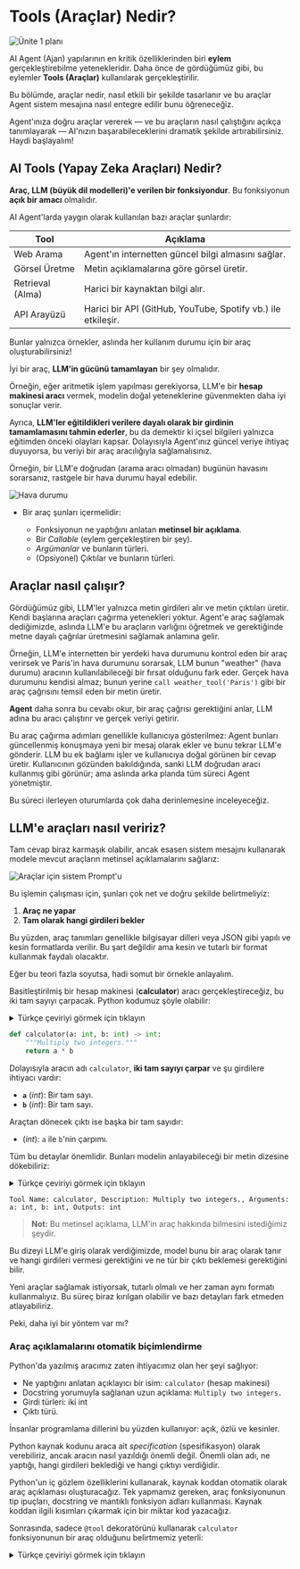 # Tools (Araçlar) Nedir?

<img src="https://huggingface.co/datasets/agents-course/course-images/resolve/main/en/unit1/whiteboard-check-2.jpg" alt="Ünite 1 planı"/>

AI Agent (Ajan) yapılarının en kritik özelliklerinden biri **eylem** gerçekleştirebilme yetenekleridir. Daha önce de gördüğümüz gibi, bu eylemler **Tools (Araçlar)** kullanılarak gerçekleştirilir.

Bu bölümde, araçlar nedir, nasıl etkili bir şekilde tasarlanır ve bu araçlar Agent sistem mesajına nasıl entegre edilir bunu öğreneceğiz.

Agent'ınıza doğru araçlar vererek — ve bu araçların nasıl çalıştığını açıkça tanımlayarak — AI'nızın başarabileceklerini dramatik şekilde artırabilirsiniz. Haydi başlayalım!

## AI Tools (Yapay Zeka Araçları) Nedir?

**Araç, LLM (büyük dil modelleri)'e verilen bir fonksiyondur**. Bu fonksiyonun **açık bir amacı** olmalıdır.

AI Agent'larda yaygın olarak kullanılan bazı araçlar şunlardır:

| Tool            | Açıklama                                                   |
|----------------|-------------------------------------------------------------|
| Web Arama     | Agent'ın internetten güncel bilgi almasını sağlar.          |
| Görsel Üretme | Metin açıklamalarına göre görsel üretir.                  |
| Retrieval (Alma)      | Harici bir kaynaktan bilgi alır.                            |
| API Arayüzü  | Harici bir API (GitHub, YouTube, Spotify vb.) ile etkileşir.|

Bunlar yalnızca örnekler, aslında her kullanım durumu için bir araç oluşturabilirsiniz!

İyi bir araç, **LLM'in gücünü tamamlayan** bir şey olmalıdır.

Örneğin, eğer aritmetik işlem yapılması gerekiyorsa, LLM'e bir **hesap makinesi aracı** vermek, modelin doğal yeteneklerine güvenmekten daha iyi sonuçlar verir.

Ayrıca, **LLM'ler eğitildikleri verilere dayalı olarak bir girdinin tamamlamasını tahmin ederler**, bu da demektir ki içsel bilgileri yalnızca eğitimden önceki olayları kapsar. Dolayısıyla Agent'ınız güncel veriye ihtiyaç duyuyorsa, bu veriyi bir araç aracılığıyla sağlamalısınız.

Örneğin, bir LLM'e doğrudan (arama aracı olmadan) bugünün havasını sorarsanız, rastgele bir hava durumu hayal edebilir.

<img src="https://huggingface.co/datasets/agents-course/course-images/resolve/main/en/unit1/weather.jpg" alt="Hava durumu"/>

- Bir araç şunları içermelidir:

  - Fonksiyonun ne yaptığını anlatan **metinsel bir açıklama**.
  - Bir *Callable* (eylem gerçekleştiren bir şey).
  - *Argümanlar* ve bunların türleri.
  - (Opsiyonel) Çıktılar ve bunların türleri.

## Araçlar nasıl çalışır?

Gördüğümüz gibi, LLM'ler yalnızca metin girdileri alır ve metin çıktıları üretir. Kendi başlarına araçları çağırma yetenekleri yoktur. Agent'e araç sağlamak dediğimizde, aslında LLM'e bu araçların varlığını öğretmek ve gerektiğinde metne dayalı çağrılar üretmesini sağlamak anlamına gelir.

Örneğin, LLM'e internetten bir yerdeki hava durumunu kontrol eden bir araç verirsek ve Paris'in hava durumunu sorarsak, LLM bunun "weather" (hava durumu) aracının kullanılabileceği bir fırsat olduğunu fark eder. Gerçek hava durumunu kendisi almaz; bunun yerine `call weather_tool('Paris')` gibi bir araç çağrısını temsil eden bir metin üretir.

**Agent** daha sonra bu cevabı okur, bir araç çağrısı gerektiğini anlar, LLM adına bu aracı çalıştırır ve gerçek veriyi getirir.

Bu araç çağırma adımları genellikle kullanıcıya gösterilmez: Agent bunları güncellenmiş konuşmaya yeni bir mesaj olarak ekler ve bunu tekrar LLM'e gönderir. LLM bu ek bağlamı işler ve kullanıcıya doğal görünen bir cevap üretir. Kullanıcının gözünden bakıldığında, sanki LLM doğrudan aracı kullanmış gibi görünür; ama aslında arka planda tüm süreci Agent yönetmiştir.

Bu süreci ilerleyen oturumlarda çok daha derinlemesine inceleyeceğiz.

## LLM'e araçları nasıl veririz?

Tam cevap biraz karmaşık olabilir, ancak esasen sistem mesajını kullanarak modele mevcut araçların metinsel açıklamalarını sağlarız:

<img src="https://huggingface.co/datasets/agents-course/course-images/resolve/main/en/unit1/Agent_system_prompt.png" alt="Araçlar için sistem Prompt'u"/>

Bu işlemin çalışması için, şunları çok net ve doğru şekilde belirtmeliyiz:

1. **Araç ne yapar**
2. **Tam olarak hangi girdileri bekler**

Bu yüzden, araç tanımları genellikle bilgisayar dilleri veya JSON gibi yapılı ve kesin formatlarda verilir. Bu şart değildir ama kesin ve tutarlı bir format kullanmak faydalı olacaktır.

Eğer bu teori fazla soyutsa, hadi somut bir örnekle anlayalım.

Basitleştirilmiş bir hesap makinesi (**calculator**) aracı gerçekleştireceğiz, bu iki tam sayıyı çarpacak. Python kodumuz şöyle olabilir:

<details>
<summary>Türkçe çeviriyi görmek için tıklayın</summary>
```python
def calculator(a: int, b: int) -> int:
    """İki tam sayıyı çarp."""
    return a * b
```
</details>

```python
def calculator(a: int, b: int) -> int:
    """Multiply two integers."""
    return a * b
```

Dolayısıyla aracın adı `calculator`, **iki tam sayıyı çarpar** ve şu girdilere ihtiyacı vardır:

- **`a`** (*int*): Bir tam sayı.
- **`b`** (*int*): Bir tam sayı.

Araçtan dönecek çıktı ise başka bir tam sayıdır:
- (*int*): `a` ile `b`'nin çarpımı.

Tüm bu detaylar önemlidir. Bunları modelin anlayabileceği bir metin dizesine dökebiliriz:

<details>
<summary>Türkçe çeviriyi görmek için tıklayın</summary>
```text
Araç Adı: calculator, Açıklama: İki tam sayıyı çarp., Argümanlar: a: int, b: int, Çıktılar: int
```
</details>

```text
Tool Name: calculator, Description: Multiply two integers., Arguments: a: int, b: int, Outputs: int
```

> **Not:** Bu metinsel açıklama, LLM'in araç hakkında bilmesini istediğimiz şeydir.

Bu dizeyi LLM'e giriş olarak verdiğimizde, model bunu bir araç olarak tanır ve hangi girdileri vermesi gerektiğini ve ne tür bir çıktı beklemesi gerektiğini bilir.

Yeni araçlar sağlamak istiyorsak, tutarlı olmalı ve her zaman aynı formatı kullanmalıyız. Bu süreç biraz kırılgan olabilir ve bazı detayları fark etmeden atlayabiliriz.

Peki, daha iyi bir yöntem var mı?

### Araç açıklamalarını otomatik biçimlendirme

Python'da yazılmış aracımız zaten ihtiyacımız olan her şeyi sağlıyor:

- Ne yaptığını anlatan açıklayıcı bir isim: `calculator` (hesap makinesi)
- Docstring yorumuyla sağlanan uzun açıklama: `Multiply two integers.`
- Girdi türleri: iki int
- Çıktı türü.

İnsanlar programlama dillerini bu yüzden kullanıyor: açık, özlü ve kesinler.

Python kaynak kodunu araca ait _specification_ (spesifikasyon) olarak verebiliriz, ancak aracın nasıl yazıldığı önemli değil. Önemli olan adı, ne yaptığı, hangi girdileri beklediği ve hangi çıktıyı verdiğidir.

Python'un iç gözlem özelliklerini kullanarak, kaynak koddan otomatik olarak araç açıklaması oluşturacağız. Tek yapmamız gereken, araç fonksiyonunun tip ipuçları, docstring ve mantıklı fonksiyon adları kullanması. Kaynak koddan ilgili kısımları çıkarmak için bir miktar kod yazacağız.

Sonrasında, sadece `@tool` dekoratörünü kullanarak `calculator` fonksiyonunun bir araç olduğunu belirtmemiz yeterli:

<details>
<summary>Türkçe çeviriyi görmek için tıklayın</summary>
```python
@tool
def calculator(a: int, b: int) -> int:
    """İki tam sayıyı çarp."""
    return a * b

print(calculator.to_string())
```
</details>

```python
@tool
def calculator(a: int, b: int) -> int:
    """Multiply two integers."""
    return a * b

print(calculator.to_string())
```

Fonksiyon tanımının önündeki `@tool` dekoratörüne dikkat edin.

Birazdan göreceğimiz implementasyon sayesinde `to_string()` fonksiyonunu kullanarak şu metni otomatik olarak elde edebiliriz:

<details>
<summary>Türkçe çeviriyi görmek için tıklayın</summary>
```text
Araç Adı: calculator, Açıklama: İki tam sayıyı çarp., Argümanlar: a: int, b: int, Çıktılar: int
```
</details>


```text
Tool Name: calculator, Description: Multiply two integers., Arguments: a: int, b: int, Outputs: int
```

### Genel Araç implementasyonu

Gerektiğinde tekrar kullanılabilecek bir `Tool` sınıfı oluşturuyoruz.

> **Uyarı:** Bu örnek uygulama kurgusaldır ancak çoğu kütüphanedeki gerçek implementasyonlara oldukça benzerdir.


<details>
<summary>Türkçe çeviriyi görmek için tıklayın</summary>
```python
class Tool:
    """
    Yeniden kullanılabilir bir kod parçasını (Araç) temsil eden bir sınıf.

    Nitelikler:
        name (str): Aracın adı.
        description (str): Aracın ne yaptığına dair metinsel bir açıklama.
        func (callable): Bu aracın sardığı işlev.
        arguments (liste): Bir argüman listesi.
        outputs (str veya liste): Sarılmış işlevin dönüş türü(leri).
    """
    def __init__(self,
                 name: str,
                 description: str,
                 func: callable,
                 arguments: list,
                 outputs: str):
        self.name = name
        self.description = description
        self.func = func
        self.arguments = arguments
        self.outputs = outputs

    def to_string(self) -> str:
        """
        Aracın adını, açıklamasını, argümanlarını ve çıktılarını içeren bir dize gösterimini döndürür.
        """
        args_str = ", ".join([
        f"{arg_name}: {arg_type}" for arg_name, arg_type in self.arguments
        ])

        return (
        f"Araç Adı: {self.name},"
        f" Açıklama: {self.description},"
        f" Bağımsız Değişkenler: {args_str},"
        f" Çıktılar: {self.outputs}"
        )

    def __call__(self, *args, **kwargs):
        """
        Sağlanan bağımsız değişkenlerle temel çağrılabilir fonksiyonu çağır.
        """
        return self.func(*args, **kwargs)
```
</details>

```python
class Tool:
    """
    A class representing a reusable piece of code (Tool).

    Attributes:
        name (str): Name of the tool.
        description (str): A textual description of what the tool does.
        func (callable): The function this tool wraps.
        arguments (list): A list of argument.
        outputs (str or list): The return type(s) of the wrapped function.
    """
    def __init__(self,
                 name: str,
                 description: str,
                 func: callable,
                 arguments: list,
                 outputs: str):
        self.name = name
        self.description = description
        self.func = func
        self.arguments = arguments
        self.outputs = outputs

    def to_string(self) -> str:
        """
        Return a string representation of the tool,
        including its name, description, arguments, and outputs.
        """
        args_str = ", ".join([
            f"{arg_name}: {arg_type}" for arg_name, arg_type in self.arguments
        ])

        return (
            f"Tool Name: {self.name},"
            f" Description: {self.description},"
            f" Arguments: {args_str},"
            f" Outputs: {self.outputs}"
        )

    def __call__(self, *args, **kwargs):
        """
        Invoke the underlying function (callable) with provided arguments.
        """
        return self.func(*args, **kwargs)
```


Karmaşık görünebilir ama yavaşça incelersek ne yaptığını anlayabiliriz. Şu nitelikleri içeren bir **Tool** sınıfı tanımlıyoruz:

- **`name`** (*str*): Aracın adı.
- **`description`** (*str*): Aracın ne yaptığına dair kısa açıklama.
- **`function`** (*callable*): Aracın çalıştıracağı fonksiyon.
- **`arguments`** (*list*): Beklenen giriş parametreleri.
- **`outputs`** (*str* or *list*): Beklenen çıktı(lar).
- **`__call__()`**: Araç çağrıldığında fonksiyonu çalıştırır.
- **`to_string()`**: Aracın tüm özelliklerini metne dönüştürür.

Aşağıdaki gibi bir kodla bir Tool oluşturabiliriz:

<details>
<summary>Türkçe çeviriyi görmek için tıklayın</summary>
```python
calculator_tool = Tool(
    "calculator",                   # isim
    "İki tam sayıyı çarp.",         # açıklama
    calculator,                     # çağırılacak fonksiyon
    [("a", "int"), ("b", "int")],   # girdiler (isimler and tipler)
    "int",                          # çıktı
)
```
</details>

```python
calculator_tool = Tool(
    "calculator",                   # isim
    "Multiply two integers.",       # açıklama
    calculator,                     # çağırılacak fonksiyon
    [("a", "int"), ("b", "int")],   # girdiler (isimler and tipler)
    "int",                          # çıktı
)
```

Ancak Python'un `inspect` modülünü kullanarak tüm bilgileri bizim yerimize alabiliriz! İşte `@tool` dekoratörü tam olarak bunu yapıyor.

> Merak ediyorsanız, aşağıdaki bölümü açarak dekoratör implementasyonuna bakabilirsiniz.

<details> <summary>Türkçe çeviriyi görmek için tıklayın.</summary>
```python
def tool(func):
    """
    Verilen fonksiyondan bir Tool örneği oluşturan dekoratör.
    """
    # Fonksiyon imzasını al
    signature = inspect.signature(func)

    # Girdiler için (param_name, param_annotation) çiftlerini çıkar
    arguments = []
    for param in signature.parameters.values():
        annotation_name = (
            param.annotation.__name__
            if hasattr(param.annotation, '__name__')
            else str(param.annotation)
        )
        arguments.append((param.name, annotation_name))

    # Geri dönüş tipi belirle
    return_annotation = signature.return_annotation
    if return_annotation is inspect._empty:
        outputs = "No return annotation"
    else:
        outputs = (
            return_annotation.__name__
            if hasattr(return_annotation, '__name__')
            else str(return_annotation)
        )

    # Docstring'i açıklama olarak kullan (varsayılan None)
    description = func.__doc__ or "No description provided."

    # Fonksiyon adı, Tool adı olur
    name = func.__name__

    # Yeni Tool örneğini döndür
    return Tool(
        name=name,
        description=description,
        func=func,
        arguments=arguments,
        outputs=outputs
    )
</details>

<details>
<summary>dekoratör kodu</summary>

```python
def tool(func):
    """
    A decorator that creates a Tool instance from the given function.
    """
    # Fonksiyon imzasını al
    signature = inspect.signature(func)

    # Girdiler için (param_name, param_annotation) çiftlerini çıkar
    arguments = []
    for param in signature.parameters.values():
        annotation_name = (
            param.annotation.__name__
            if hasattr(param.annotation, '__name__')
            else str(param.annotation)
        )
        arguments.append((param.name, annotation_name))

    # Geri dönüş tipi belirle
    return_annotation = signature.return_annotation
    if return_annotation is inspect._empty:
        outputs = "No return annotation"
    else:
        outputs = (
            return_annotation.__name__
            if hasattr(return_annotation, '__name__')
            else str(return_annotation)
        )

    # Docstring'i açıklama olarak kullan (varsayılan None)
    description = func.__doc__ or "No description provided."

    # Fonksiyon adı, Tool adı olur
    name = func.__name__

    # Yeni Tool örneğini döndür
    return Tool(
        name=name,
        description=description,
        func=func,
        arguments=arguments,
        outputs=outputs
    )
```
</details>

Tekrar belirtmek gerekirse, bu dekoratörle aracımızı şöyle tanımlayabiliriz:

<details>
<summary>Türkçe çeviriyi görmek için tıklayın</summary>
```python
@tool
def calculator(a: int, b: int) -> int:
    """İki tam sayıyı çarp"""
    return a * b

print(calculator.to_string())
```
</details>

```python
@tool
def calculator(a: int, b: int) -> int:
    """Multiply two integers."""
    return a * b

print(calculator.to_string())
```

Ve `Tool`'un `to_string` metodunu kullanarak, LLM için uygun araç açıklamasını otomatik olarak elde edebiliriz:

<details>
<summary>Türkçe çeviriyi görmek için tıklayın</summary>
```text
Araç Adı: calculator, Açıklama: İki tam sayıyı çarp., Argümanlar: a: int, b: int, Çıktılar: int
```
</details>

```text
Tool Name: calculator, Description: Multiply two integers., Arguments: a: int, b: int, Outputs: int
```

Bu açıklama sistem prompt'una **eklenir**. Bu bölümün başındaki örneği ele alırsak, `tools_description` yerini alarak şu şekilde görünür:

<img src="https://huggingface.co/datasets/agents-course/course-images/resolve/main/en/unit1/Agent_system_prompt_tools.png" alt="Araçlar için sistem Prompt'u"/>

[Eylemler](actions) bölümünde, Agent'ın bu oluşturduğumuz aracı nasıl Call ettiğini (çağırdığını) daha ayrıntılı öğreneceğiz.

### Model Context Protocol (MCP): birleşik bir araç arayüzü

Model Context Protocol (MCP), uygulamaların **LLM'lere araç sağlamasını** standartlaştıran **açık bir protokoldür**.

MCP şunları sağlar:

- LLM'in doğrudan bağlanabileceği önceden entegre edilmiş araçlar listesi
- Farklı LLM sağlayıcıları ve satıcıları arasında geçiş esnekliği
- Altyapınız içinde verinizi güvenli hale getirmek için en iyi uygulamalar

Bu da demektir ki, **MCP'yi uygulayan herhangi bir framework, protokol içinde tanımlanmış araçları kullanabilir** — her framework için arayüzü yeniden yazmaya gerek kalmaz.

---

Araçlar, AI Agent'ların yeteneklerini geliştirmede kritik bir rol oynar.

Özetlemek gerekirse, şunları öğrendik:

- *Araçlar Nedir:* LLM'lere hesaplama yapma veya harici verilere erişim gibi ek yetenekler kazandıran fonksiyonlardır.

- *Araç Nasıl Tanımlanır:* Açık bir metin açıklaması, girdiler, çıktılar ve çağırılabilir bir fonksiyon sağlayarak.

- *Araçlar Neden Gerekli:* Agent'ların statik model eğitim sınırlamalarını aşmasına, gerçek zamanlı görevleri yerine getirmesine ve uzmanlaşmış eylemler gerçekleştirmesine olanak tanırlar.

Şimdi [Agent İş Akışı](agent-steps-and-structure) bölümüne geçebiliriz; burada bir Agent'ın nasıl gözlemlediğini, düşündüğünü ve harekete geçtiğini göreceksiniz. Bu, şimdiye kadar öğrendiklerimizin tümünü bir araya getirir ve kendi AI Agent'inizi oluşturma sürecinin temelini oluşturur.

Ama önce, kısa bir sınav zamanı!